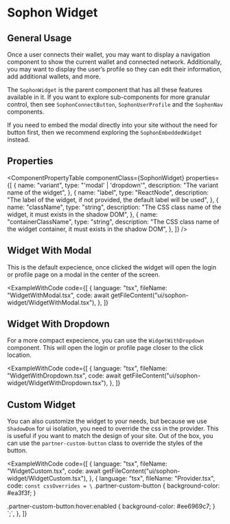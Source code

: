 
<EyeBrown label="UI & Layout" />

# Sophon Widget

## General Usage

Once a user connects their wallet, you may want to display a navigation component to show the current wallet and connected network. Additionally, you may want to display the user’s profile so they can edit their information, add additional wallets, and more.

The `SophonWidget` is the parent component that has all these features available in it. If you want to explore sub-components for more granular control, then see `SophonConnectButton`, `SophonUserProfile` and the `SophonNav` components.

If you need to embed the modal directly into your site without the need for button first, then we recommend exploring the `SophonEmbeddedWidget` instead.

## Properties

<ComponentPropertyTable
  componentClass={SophonWidget}
  properties={[
    {
      name: "variant",
      type: "'modal' | 'dropdown'",
      description: "The variant name of the widget",
    },
    {
      name: "label",
      type: "ReactNode",
      description:
        "The label of the widget, if not provided, the default label will be used",
    },
    {
      name: "className",
      type: "string",
      description:
        "The CSS class name of the widget, it must exists in the shadow DOM",
    },
    {
      name: "containerClassName",
      type: "string",
      description:
        "The CSS class name of the widget container, it must exists in the shadow DOM",
    },
  ]}
/>

## Widget With Modal

This is the default expecience, once clicked the widget will open the login or profile page on a modal in the center of the screen.

<ExampleWithCode
  code={[
    {
      language: "tsx",
      fileName: "WidgetWithModal.tsx",
      code: await getFileContent("ui/sophon-widget/WidgetWithModal.tsx"),
    },
  ]}
>
  <WidgetWithModal />
</ExampleWithCode>

## Widget With Dropdown

For a more compact expecience, you can use the `WidgetWithDropdown` component. This will open the login or profile page closer to the click location.

<ExampleWithCode
  code={[
    {
      language: "tsx",
      fileName: "WidgetWithDropdown.tsx",
      code: await getFileContent("ui/sophon-widget/WidgetWithDropdown.tsx"),
    },
  ]}
>
  <WidgetWithDropdown />
</ExampleWithCode>

## Custom Widget

You can also customize the widget to your needs, but because we use `ShadowDom` for ui isolation, you need to override the css in the provider. This is useful if you want to match the design of your site.
Out of the box, you can use the `partner-custom-button` class to override the styles of the button.

<ExampleWithCode
  code={[
    {
      language: "tsx",
      fileName: "WidgetCustom.tsx",
      code: await getFileContent("ui/sophon-widget/WidgetCustom.tsx"),
    },
    {
            language: "tsx",
            fileName: "Provider.tsx",
            code: `const cssOverrides = \`
  .partner-custom-button {
    background-color: #ea3f3f;
  }

.partner-custom-button:hover:enabled {
background-color: #ee6969c7;
}
\`;`,
},
]}

>

  <WidgetCustom />
</ExampleWithCode>

